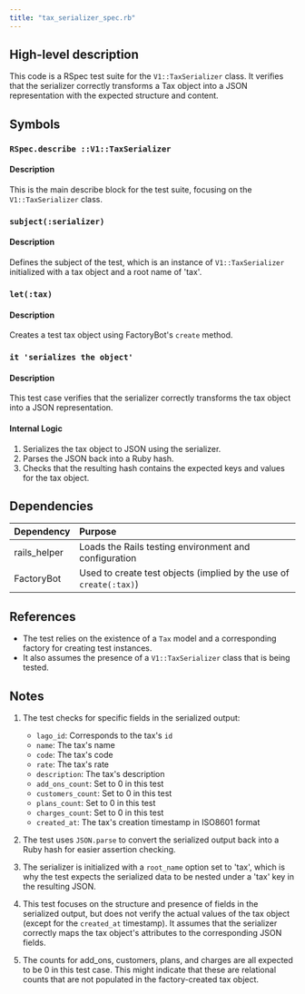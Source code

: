 ```yaml
---
title: "tax_serializer_spec.rb"
---
```


## High-level description
This code is a RSpec test suite for the `V1::TaxSerializer` class. It verifies that the serializer correctly transforms a Tax object into a JSON representation with the expected structure and content.

## Symbols

### `RSpec.describe ::V1::TaxSerializer`
#### Description
This is the main describe block for the test suite, focusing on the `V1::TaxSerializer` class.

### `subject(:serializer)`
#### Description
Defines the subject of the test, which is an instance of `V1::TaxSerializer` initialized with a tax object and a root name of 'tax'.

### `let(:tax)`
#### Description
Creates a test tax object using FactoryBot's `create` method.

### `it 'serializes the object'`
#### Description
This test case verifies that the serializer correctly transforms the tax object into a JSON representation.

#### Internal Logic
1. Serializes the tax object to JSON using the serializer.
2. Parses the JSON back into a Ruby hash.
3. Checks that the resulting hash contains the expected keys and values for the tax object.

## Dependencies
| Dependency | Purpose |
|:-----------|:--------|
| rails_helper | Loads the Rails testing environment and configuration |
| FactoryBot | Used to create test objects (implied by the use of `create(:tax)`) |

## References
- The test relies on the existence of a `Tax` model and a corresponding factory for creating test instances.
- It also assumes the presence of a `V1::TaxSerializer` class that is being tested.

## Notes
1. The test checks for specific fields in the serialized output:
   - `lago_id`: Corresponds to the tax's `id`
   - `name`: The tax's name
   - `code`: The tax's code
   - `rate`: The tax's rate
   - `description`: The tax's description
   - `add_ons_count`: Set to 0 in this test
   - `customers_count`: Set to 0 in this test
   - `plans_count`: Set to 0 in this test
   - `charges_count`: Set to 0 in this test
   - `created_at`: The tax's creation timestamp in ISO8601 format

2. The test uses `JSON.parse` to convert the serialized output back into a Ruby hash for easier assertion checking.

3. The serializer is initialized with a `root_name` option set to 'tax', which is why the test expects the serialized data to be nested under a 'tax' key in the resulting JSON.

4. This test focuses on the structure and presence of fields in the serialized output, but does not verify the actual values of the tax object (except for the `created_at` timestamp). It assumes that the serializer correctly maps the tax object's attributes to the corresponding JSON fields.

5. The counts for add_ons, customers, plans, and charges are all expected to be 0 in this test case. This might indicate that these are relational counts that are not populated in the factory-created tax object.
